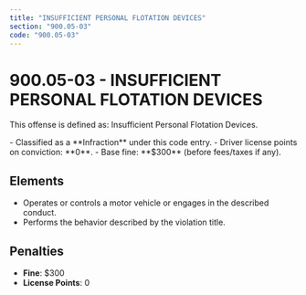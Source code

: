 ```yaml
---
title: "INSUFFICIENT PERSONAL FLOTATION DEVICES"
section: "900.05-03"
code: "900.05-03"
---
```





# 900.05-03 - INSUFFICIENT PERSONAL FLOTATION DEVICES

This offense is defined as: Insufficient Personal Flotation Devices.

<Aside type="tip" title="Charge Type: Infraction">
- Classified as a **Infraction** under this code entry.
- Driver license points on conviction: **0**.
- Base fine: **$300** (before fees/taxes if any).
</Aside>

## Elements
- Operates or controls a motor vehicle or engages in the described conduct.
- Performs the behavior described by the violation title.

## Penalties
- **Fine**: $300
- **License Points**: 0
